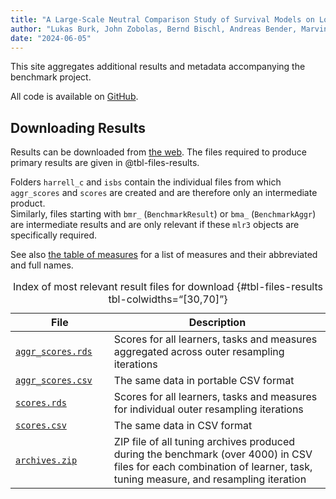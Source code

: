 ```yaml
---
title: "A Large-Scale Neutral Comparison Study of Survival Models on Low-Dimensional Data"
author: "Lukas Burk, John Zobolas, Bernd Bischl, Andreas Bender, Marvin N. Wright, Raphael Sonabend"
date: "2024-06-05"
---
```


This site aggregates additional results and metadata accompanying the benchmark project.

All code is available on [GitHub](https://github.com/slds-lmu/paper_2023_survival_benchmark).

## Downloading Results

Results can be downloaded from [the web](https://projects.lukasburk.de/survival_benchmark/results/).
The files required to produce primary results are given in @tbl-files-results.

Folders `harrell_c` and `isbs` contain the individual files from which `aggr_scores` and `scores` are created and are therefore only an intermediate product.  
Similarly, files starting with `bmr_` (`BenchmarkResult`) or `bma_` (`BenchmarkAggr`) are intermediate results and are only relevant if these `mlr3` objects are specifically required.

See also [the table of measures](metadata.qmd) for a list of measures and their abbreviated and full names.


| File | Description |
|------|-------------|
| [`aggr_scores.rds`][aggr_scores_rds]  | Scores for all learners, tasks and measures aggregated across outer resampling iterations |
| [`aggr_scores.csv`][aggr_scores_csv]  | The same data in portable CSV format |
| [`scores.rds`][scores_rds]            | Scores for all learners, tasks and measures for individual outer resampling iterations |
| [`scores.csv`][scores_csv]            | The same data in CSV format |
| [`archives.zip`][archive_zip]         | ZIP file of all tuning archives produced during the benchmark (over 4000) in CSV files for each combination of learner, task, tuning measure, and resampling iteration |

: Index of most relevant result files for download {#tbl-files-results tbl-colwidths="[30,70]"}


[scores_csv]: https://projects.lukasburk.de/survival_benchmark/results/scores.csv
[scores_rds]: https://projects.lukasburk.de/survival_benchmark/results/scores.rds
[aggr_scores_csv]: https://projects.lukasburk.de/survival_benchmark/results/aggr_scores.csv
[aggr_scores_rds]: https://projects.lukasburk.de/survival_benchmark/results/aggr_scores.rds
[archive_zip]: https://projects.lukasburk.de/survival_benchmark/results/archives.zip


